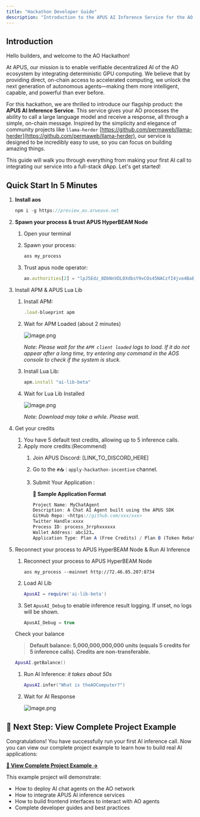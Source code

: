 ```yaml
---
title: "Hackathon Developer Guide"
description: "Introduction to the APUS AI Inference Service for the AO Hackathon"
---
```


## Introduction

Hello builders, and welcome to the AO Hackathon!

At APUS, our mission is to enable verifiable decentralized AI of the AO ecosystem by integrating deterministic GPU computing. We believe that by providing direct, on-chain access to accelerated computing, we unlock the next generation of autonomous agents—making them more intelligent, capable, and powerful than ever before.

For this hackathon, we are thrilled to introduce our flagship product: the **APUS AI Inference Service**. This service gives your AO processes the ability to call a large language model and receive a response, all through a simple, on-chain message. Inspired by the simplicity and elegance of community projects like `llama-herder` [https://github.com/permaweb/llama-herder](https://github.com/permaweb/llama-herder), our service is designed to be incredibly easy to use, so you can focus on building amazing things.

This guide will walk you through everything from making your first AI call to integrating our service into a full-stack dApp. Let's get started!

## Quick Start In 5 Minutes

1. **Install aos**
    
    ```jsx
    npm i -g https://preview_ao.arweave.net
    ```
    
2. **Spawn your process & trust APUS HyperBEAM Node**
    1. Open your terminal
    2. Spawn your process: 
        
        ```jsx
        aos my_process
        ```
        
    3. Trust apus node operator: 
        
        ```jsx
        ao.authorities[2] = "lpJ5Edz_8DbNnVDL0XdbsY9vCOs45NACzfI4jvo4Ba8"
        ```
        
3. Install APM & APUS Lua Lib
    1. Install APM: 
        
        ```jsx
        .load-blueprint apm
        ```
        
    2. Wait for APM Loaded (about 2 minutes)
        
        ![image.png](/sdk/images/image.png)
        
        *Note: Please wait for the `APM client loaded` logs to load. If it do not appear after a long time, try entering any command in the AOS console to check if the system is stuck.*
        
    3. Install Lua Lib: 
        
        ```jsx
        apm.install "ai-lib-beta"
        ```
        
    4. Wait for Lua Lib Installed
        
        ![image.png](/sdk/images/image1.png)
        
        *Note: Download may take a while. Please wait.*
        
4. Get your credits
    1. You have 5 default test credits, allowing up to 5 inference calls.
    2. Apply more credits:(Recommend)
        1. Join APUS Discord: [LINK_TO_DISCORD_HERE]
        2. Go to the `#📥｜apply-hackathon-incentive` channel.
        3. Submit Your Application :
            
            **🧪 Sample Application Format**
            
            ```jsx
            Project Name: MyChatAgent
            Description: A Chat AI Agent built using the APUS SDK
            GitHub Repo: <https://github.com/xxx/xxx>
            Twitter Handle:xxxx
            Process ID: process_3rrphxxxxxx
            Wallet Address: abc123…
            Application Type: Plan A (Free Credits) / Plan B (Token Rebate)
            ```
            
5. Reconnect your process to APUS HyperBEAM Node & Run AI Inference
    1. Reconnect your process to APUS HyperBEAM Node
        
        `aos my_process --mainnet http://72.46.85.207:8734`
        
    2. Load AI Lib
        
        ```lua
        ApusAI = require('ai-lib-beta')
        ```
        
    3. Set `ApusAI_Debug` to enable inference result logging. If unset, no logs will be shown. 
        
        ```jsx
        ApusAI_Debug = true
        ```
        
    
    Check your balance
    
    > **Default balance: 5,000,000,000,000 units (equals 5 credits for 5 inference calls). Credits are non-transferable.**
    > 
    
    ```lua
    ApusAI.getBalance()
    ```
    
    1. Run AI Inference: *it takes about 50s*
        
        ```lua
        ApusAI.infer("What is theAOComputer?")
        ```
        
    2. Wait for AI Response
        
        ![image.png](/sdk/images/image2.png)

## 🚀 Next Step: View Complete Project Example

Congratulations! You have successfully run your first AI inference call. Now you can view our complete project example to learn how to build real AI applications:

**[📖 View Complete Project Example →](/sdk/showcase)**

This example project will demonstrate:
- How to deploy AI chat agents on the AO network
- How to integrate APUS AI inference services
- How to build frontend interfaces to interact with AO agents
- Complete developer guides and best practices